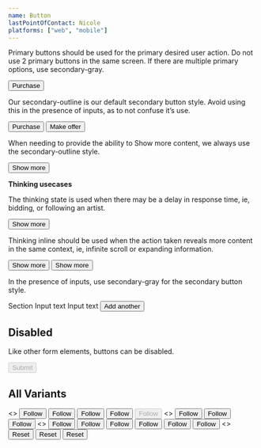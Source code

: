 ```yaml
---
name: Button
lastPointOfContact: Nicole
platforms: ["web", "mobile"]
---
```


Primary buttons should be used for the primary desired user action. Do not use 2
primary buttons in the same screen. If there are multiple primary options, use
secondary-gray.

<Button>Purchase</Button>

<Spacer my={2} />

Our secondary-outline is our default secondary button style. Avoid using this in
the presence of inputs, as to not confuse it’s use.

<Box>
  <Button width="33%">Purchase</Button>
  <Spacer mb={1} />
  <Button variant="secondaryOutline" width="33%">
    Make offer
  </Button>
</Box>

<Spacer my={2} />

When needing to provide the ability to Show more content, we always use the
secondary-outline style.

<Box>
  <Button variant="secondaryOutline" width="33%">
    Show more
  </Button>
</Box>

<Spacer my={2} />

**Thinking usecases**

The thinking state is used when there may be a delay in response time, ie,
bidding, or following an artist.

<Box>
  <Button variant="primaryBlack" size="large" m={0.5} loading>
    Show more
  </Button>
</Box>

Thinking inline should be used when the action taken reveals more content in the
same context, ie, infinite scroll or expanding information.

<Box>
  <Button variant="secondaryOutline" width="33%">
    Show more
  </Button>
</Box>

<Box>
  <Button variant="secondaryGray" size="large" m={0.5} loading>
    Show more
  </Button>
</Box>

In the presence of inputs, use secondary-gray for the secondary button style.

<Playground layout="horizontal">
  <BorderBox>
    <Box p={1} width="50%">
      <Sans size="3">Section</Sans>
    </Box>
    <Flex flexDirection="column" width="50%">
      <BorderBox mb={1}>Input text</BorderBox>
      <BorderBox mb={1}>Input text</BorderBox>
      <Button variant="secondaryGray">Add another</Button>
    </Flex>
  </BorderBox>
</Playground>

<Spacer mb={4} />

## Disabled

Like other form elements, buttons can be disabled.

<Playground>
  <BorderBox>
    <Button disabled>Submit</Button>
  </BorderBox>
</Playground>

## All Variants

<Playground title="primaryBlack" showToggle={true} expanded={false}>
  <>
    <Button variant="primaryBlack" size="small" m={0.5}>
      Follow
    </Button>
    <Button variant="primaryBlack" size="medium" m={0.5}>
      Follow
    </Button>
    <Button variant="primaryBlack" size="large" m={0.5}>
      Follow
    </Button>
    <Button variant="primaryBlack" size="large" m={0.5} loading>
      Follow
    </Button>
    <Button variant="primaryBlack" size="large" m={0.5} disabled>
      Follow
    </Button>
  </>
</Playground>

<Playground title="secondaryGray" showToggle={true} expanded={false}>
  <>
    <Button variant="secondaryGray" size="small" m={0.5}>
      Follow
    </Button>
    <Button variant="secondaryGray" size="medium" m={0.5}>
      Follow
    </Button>
    <Button variant="secondaryGray" size="large" m={0.5}>
      Follow
    </Button>
  </>
</Playground>

<Playground title="secondaryOutline" showToggle={true} expanded={false}>
  <>
    <Button variant="secondaryOutline" size="small" m={0.5}>
      Follow
    </Button>
    <Button variant="secondaryOutline" size="medium" m={0.5}>
      Follow
    </Button>
    <Button variant="secondaryOutline" size="large" m={0.5}>
      Follow
    </Button>
  </>
</Playground>

<Playground title="primaryWhite" showToggle={true} expanded={false}>
  <Box bg="black" p={1} m={0.5}>
    <Button variant="primaryWhite" size="small" m={0.5}>
      Follow
    </Button>
    <Button variant="primaryWhite" size="medium" m={0.5}>
      Follow
    </Button>
    <Button variant="primaryWhite" size="large" m={0.5}>
      Follow
    </Button>
  </Box>
</Playground>

<Playground title="noOutline" showToggle={true} expanded={false}>
  <>
    <Button variant="noOutline" size="small" m={0.5}>
      Reset
    </Button>
    <Button variant="noOutline" size="medium" m={0.5}>
      Reset
    </Button>
    <Button variant="noOutline" size="large" m={0.5}>
      Reset
    </Button>
  </>
</Playground>
